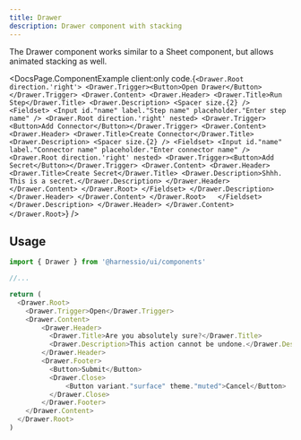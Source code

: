 ```yaml
---
title: Drawer
description: Drawer component with stacking
---
```


The Drawer component works similar to a Sheet component, but allows animated stacking as well.


<DocsPage.ComponentExample
  client:only
  code.{`<Drawer.Root direction.'right'>
    <Drawer.Trigger><Button>Open Drawer</Button></Drawer.Trigger>
    <Drawer.Content>
      <Drawer.Header>
        <Drawer.Title>Run Step</Drawer.Title>
        <Drawer.Description>
          <Spacer size.{2} />
          <Fieldset>
            <Input
              id."name"
              label."Step name"
              placeholder."Enter step name"
            />
            <Drawer.Root direction.'right' nested>
              <Drawer.Trigger><Button>Add Connector</Button></Drawer.Trigger>
              <Drawer.Content>
                <Drawer.Header>
                  <Drawer.Title>Create Connector</Drawer.Title>
                  <Drawer.Description>
                    <Spacer size.{2} />
                    <Fieldset>
                      <Input
                        id."name"
                        label."Connector name"
                        placeholder."Enter connector name"
                      />
                      <Drawer.Root direction.'right' nested>
                        <Drawer.Trigger><Button>Add Secret</Button></Drawer.Trigger>
                        <Drawer.Content>
                          <Drawer.Header>
                            <Drawer.Title>Create Secret</Drawer.Title>
                            <Drawer.Description>Shhh. This is a secret.</Drawer.Description>
                          </Drawer.Header>
                        </Drawer.Content>
                      </Drawer.Root>
                    </Fieldset>
                  </Drawer.Description>
                </Drawer.Header>
              </Drawer.Content>
            </Drawer.Root>  
          </Fieldset>
        </Drawer.Description>
      </Drawer.Header>
    </Drawer.Content>
  </Drawer.Root>`}
/>

## Usage

```typescript jsx
import { Drawer } from '@harnessio/ui/components'

//...

return (
  <Drawer.Root>
    <Drawer.Trigger>Open</Drawer.Trigger>
    <Drawer.Content>
        <Drawer.Header>
          <Drawer.Title>Are you absolutely sure?</Drawer.Title>
          <Drawer.Description>This action cannot be undone.</Drawer.Description>
        </Drawer.Header>
        <Drawer.Footer>
          <Button>Submit</Button>
          <Drawer.Close>
              <Button variant."surface" theme."muted">Cancel</Button>
          </Drawer.Close>
        </Drawer.Footer>
    </Drawer.Content>
  </Drawer.Root>
)
```
